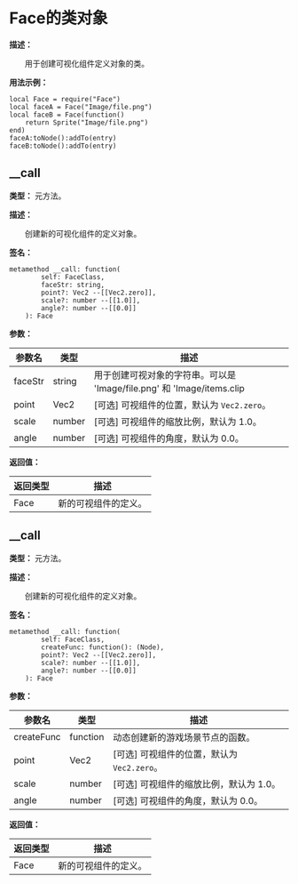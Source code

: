 
# Face的类对象

**描述：**

&emsp;&emsp;用于创建可视化组件定义对象的类。

**用法示例：**
```tl
local Face = require("Face")
local faceA = Face("Image/file.png")
local faceB = Face(function()
	return Sprite("Image/file.png")
end)
faceA:toNode():addTo(entry)
faceB:toNode():addTo(entry)
```

## __call

**类型：** 元方法。

**描述：**

&emsp;&emsp;创建新的可视化组件的定义对象。

**签名：**
```tl
metamethod __call: function(
		self: FaceClass,
		faceStr: string,
		point?: Vec2 --[[Vec2.zero]],
		scale?: number --[[1.0]],
		angle?: number --[[0.0]]
	): Face
```

**参数：**

| 参数名 | 类型 | 描述 |
| --- | --- | --- |
| faceStr | string | 用于创建可视对象的字符串。可以是 'Image/file.png' 和 'Image/items.clip|itemA'。 |
| point | Vec2 | [可选] 可视组件的位置，默认为 `Vec2.zero`。 |
| scale | number | [可选] 可视组件的缩放比例，默认为 1.0。 |
| angle | number | [可选] 可视组件的角度，默认为 0.0。 |

**返回值：**

| 返回类型 | 描述 |
| --- | --- |
| Face | 新的可视组件的定义。 |

## __call

**类型：** 元方法。

**描述：**

&emsp;&emsp;创建新的可视化组件的定义对象。

**签名：**
```tl
metamethod __call: function(
		self: FaceClass,
		createFunc: function(): (Node),
		point?: Vec2 --[[Vec2.zero]],
		scale?: number --[[1.0]],
		angle?: number --[[0.0]]
	): Face
```

**参数：**

| 参数名 | 类型 | 描述 |
| --- | --- | --- |
| createFunc | function | 动态创建新的游戏场景节点的函数。 |
| point | Vec2 | [可选] 可视组件的位置，默认为 `Vec2.zero`。 |
| scale | number | [可选] 可视组件的缩放比例，默认为 1.0。 |
| angle | number | [可选] 可视组件的角度，默认为 0.0。 |

**返回值：**

| 返回类型 | 描述 |
| --- | --- |
| Face | 新的可视组件的定义。 |